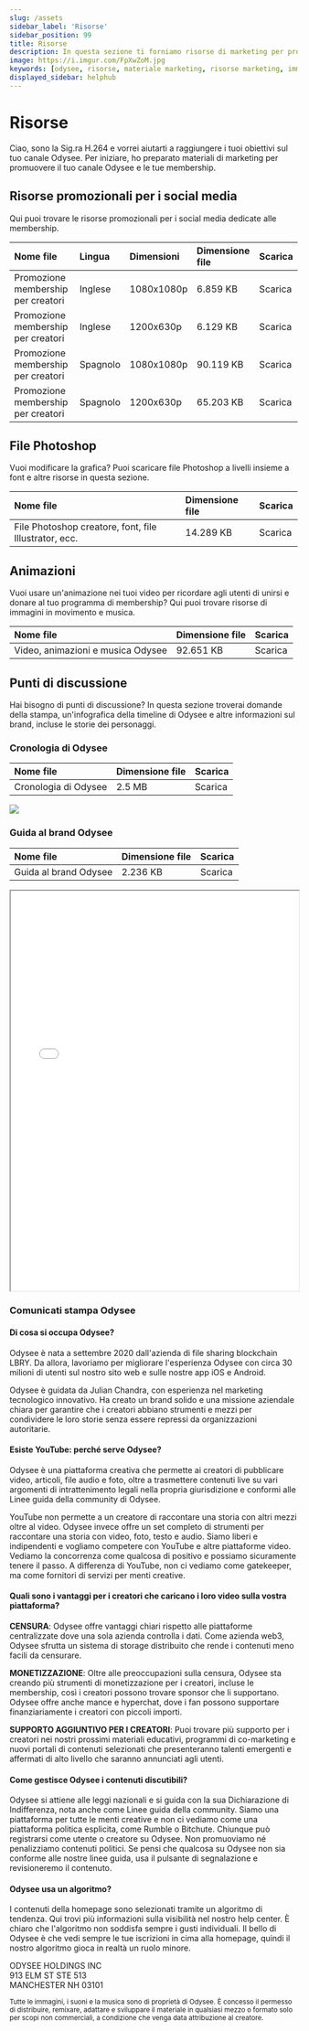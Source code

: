 ```yaml
---
slug: /assets
sidebar_label: 'Risorse'
sidebar_position: 99
title: Risorse
description: In questa sezione ti forniamo risorse di marketing per promuovere il tuo canale Odysee.
image: https://i.imgur.com/FpXwZoM.jpg
keywords: [odysee, risorse, materiale marketing, risorse marketing, immagini marketing, odysee immagini marketing]
displayed_sidebar: helphub
---
```


# Risorse


<CharacterCard size="12">
    Ciao, sono la Sig.ra H.264 e vorrei aiutarti a raggiungere i tuoi obiettivi sul tuo canale Odysee. Per iniziare, ho preparato materiali di marketing per promuovere il tuo canale Odysee e le tue membership.
</CharacterCard>

## Risorse promozionali per i social media
Qui puoi trovare le risorse promozionali per i social media dedicate alle membership.

<center>

| Nome file | Lingua | Dimensioni | Dimensione file | Scarica |
|:--|:--|:--|:--|:--|
|Promozione membership per creatori | Inglese | 1080x1080p | 6.859 KB | <PrimaryOdyseeButton url="https://help.odysee.tv/files/Creator_Membership_promotion_SM_English_1080x1080.zip">Scarica</PrimaryOdyseeButton> |
|Promozione membership per creatori| Inglese | 1200x630p | 6.129 KB | <PrimaryOdyseeButton url="https://help.odysee.tv/files/Creator_Membership_promotion_SM_English_1200x630.zip">Scarica</PrimaryOdyseeButton> |
|Promozione membership per creatori| Spagnolo | 1080x1080p | 90.119 KB | <PrimaryOdyseeButton url="https://help.odysee.tv/files/Creator_Membership_promotion_SM_Spanish_1080x1080.zip">Scarica</PrimaryOdyseeButton> |
|Promozione membership per creatori| Spagnolo | 1200x630p | 65.203 KB | <PrimaryOdyseeButton url="https://help.odysee.tv/files/Creator_Membership_promotion_SM_Spanish_1200x630.zip">Scarica</PrimaryOdyseeButton> |

</center>

## File Photoshop
Vuoi modificare la grafica? Puoi scaricare file Photoshop a livelli insieme a font e altre risorse in questa sezione.

<center>

| Nome file | Dimensione file | Scarica |
|:--|:--|:--|
|File Photoshop creatore, font, file Illustrator, ecc. | 14.289 KB | <PrimaryOdyseeButton url="https://help.odysee.tv/files/Creator Photoshop Files, Fonts, Illustrator Files, etc..zip">Scarica</PrimaryOdyseeButton> |

</center>

## Animazioni
Vuoi usare un'animazione nei tuoi video per ricordare agli utenti di unirsi e donare al tuo programma di membership? Qui puoi trovare risorse di immagini in movimento e musica.

<center>

| Nome file | Dimensione file | Scarica |
|:--|:--|:--|
|Video, animazioni e musica Odysee | 92.651 KB | <PrimaryOdyseeButton url="https://help.odysee.tv/files/Video-Animations-Music.zip">Scarica</PrimaryOdyseeButton> |

</center>

## Punti di discussione
Hai bisogno di punti di discussione? In questa sezione troverai domande della stampa, un'infografica della timeline di Odysee e altre informazioni sul brand, incluse le storie dei personaggi.

### Cronologia di Odysee

<center>

| Nome file | Dimensione file | Scarica |
|:--|:--|:--|
|Cronologia di Odysee | 2.5 MB | <PrimaryOdyseeButton url="https://help.odysee.tv/img/OdyseeTimeline.jpg">Scarica</PrimaryOdyseeButton> |

</center>

<img src="/img/es/Línea de tiempo Odysee.png"/>

### Guida al brand Odysee

<center>

| Nome file | Dimensione file | Scarica |
|:--|:--|:--|
|Guida al brand Odysee | 2.236 KB | <PrimaryOdyseeButton url="https://help.odysee.tv/files/2022_Odysee_BrandGuide_Chracters.pdf">Scarica</PrimaryOdyseeButton> |

</center>

<iframe src="/files/2022_Odysee_BrandGuide_Chracters.pdf" border="0px#ffffff none" scrolling="yes" frameborder="1" marginheight="0px" marginwidth="0px" height="700px" width="100%" allowfullscreen></iframe>

### Comunicati stampa Odysee

#### Di cosa si occupa Odysee?
Odysee è nata a settembre 2020 dall'azienda di file sharing blockchain LBRY. Da allora, lavoriamo per migliorare l'esperienza Odysee con circa 30 milioni di utenti sul nostro sito web e sulle nostre app iOS e Android.

Odysee è guidata da Julian Chandra, con esperienza nel marketing tecnologico innovativo. Ha creato un brand solido e una missione aziendale chiara per garantire che i creatori abbiano strumenti e mezzi per condividere le loro storie senza essere repressi da organizzazioni autoritarie.

#### Esiste YouTube: perché serve Odysee?
Odysee è una piattaforma creativa che permette ai creatori di pubblicare video, articoli, file audio e foto, oltre a trasmettere contenuti live su vari argomenti di intrattenimento legali nella propria giurisdizione e conformi alle Linee guida della community di Odysee.

YouTube non permette a un creatore di raccontare una storia con altri mezzi oltre al video. Odysee invece offre un set completo di strumenti per raccontare una storia con video, foto, testo e audio. Siamo liberi e indipendenti e vogliamo competere con YouTube e altre piattaforme video. Vediamo la concorrenza come qualcosa di positivo e possiamo sicuramente tenere il passo. A differenza di YouTube, non ci vediamo come gatekeeper, ma come fornitori di servizi per menti creative.

#### Quali sono i vantaggi per i creatori che caricano i loro video sulla vostra piattaforma?
**CENSURA**: Odysee offre vantaggi chiari rispetto alle piattaforme centralizzate dove una sola azienda controlla i dati. Come azienda web3, Odysee sfrutta un sistema di storage distribuito che rende i contenuti meno facili da censurare.

**MONETIZZAZIONE**: Oltre alle preoccupazioni sulla censura, Odysee sta creando più strumenti di monetizzazione per i creatori, incluse le membership, così i creatori possono trovare sponsor che li supportano. Odysee offre anche mance e hyperchat, dove i fan possono supportare finanziariamente i creatori con piccoli importi.

**SUPPORTO AGGIUNTIVO PER I CREATORI**: Puoi trovare più supporto per i creatori nei nostri prossimi materiali educativi, programmi di co-marketing e nuovi portali di contenuti selezionati che presenteranno talenti emergenti e affermati di alto livello che saranno annunciati agli utenti.

#### Come gestisce Odysee i contenuti discutibili?
Odysee si attiene alle leggi nazionali e si guida con la sua Dichiarazione di Indifferenza, nota anche come Linee guida della community. Siamo una piattaforma per tutte le menti creative e non ci vediamo come una piattaforma politica esplicita, come Rumble o Bitchute. Chiunque può registrarsi come utente o creatore su Odysee. Non promuoviamo né penalizziamo contenuti politici. Se pensi che qualcosa su Odysee non sia conforme alle nostre linee guida, usa il pulsante di segnalazione e revisioneremo il contenuto.

#### Odysee usa un algoritmo?
I contenuti della homepage sono selezionati tramite un algoritmo di tendenza. Qui trovi più informazioni sulla visibilità nel nostro help center. È chiaro che l'algoritmo non soddisfa sempre i gusti individuali. Il bello di Odysee è che vedi sempre le tue iscrizioni in cima alla homepage, quindi il nostro algoritmo gioca in realtà un ruolo minore.

ODYSEE HOLDINGS INC<br/>
913 ELM ST STE 513<br/>
MANCHESTER NH 03101

<sub>Tutte le immagini, i suoni e la musica sono di proprietà di Odysee. È concesso il permesso di distribuire, remixare, adattare e sviluppare il materiale in qualsiasi mezzo o formato solo per scopi non commerciali, a condizione che venga data attribuzione al creatore.</sub>